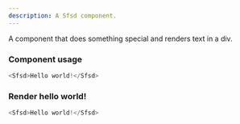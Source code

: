 ```yaml
---
description: A Sfsd component.
---
```



A component that does something special and renders text in a div.

### Component usage

```js
<Sfsd>Hello world!</Sfsd>
```

### Render hello world!

```js live
<Sfsd>Hello world!</Sfsd>
```
